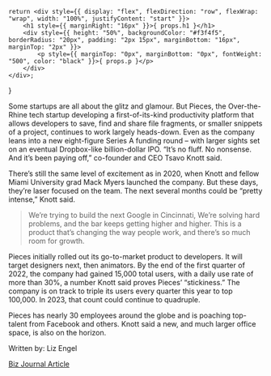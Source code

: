     return <div style={{ display: "flex", flexDirection: "row", flexWrap: "wrap", width: "100%", justifyContent: "start" }}>
        <h1 style={{ marginRight: "16px" }}>{ props.h1 }</h1>
        <div style={{ height: "50%", backgroundColor: "#f3f4f5", borderRadius: "20px", padding: "2px 15px", marginBottom: "16px", marginTop: "2px" }}>
            <p style={{ marginTop: "0px", marginBottom: "0px", fontWeight: "500", color: "black" }}>{ props.p }</p>
        </div>
    </div>;
}

<EventHeader p="June 24, 2022" h1="Best Tech Startup in Cincy - CincyInno"></EventHeader>

Some startups are all about the glitz and glamour. But Pieces, the Over-the-Rhine tech startup developing a first-of-its-kind productivity platform that allows developers to save, find and share file fragments, or smaller snippets of a project, continues to work largely heads-down. Even as the company leans into a new eight-figure Series A funding round – with larger sights set on an eventual Dropbox-like billion-dollar IPO. “It’s no fluff. No nonsense. And it’s been paying off,” co-founder and CEO Tsavo Knott said.

There’s still the same level of excitement as in 2020, when Knott and fellow Miami University grad Mack Myers launched the company. But these days, they’re laser focused on the team. The next several months could be “pretty intense,” Knott said.

> We’re trying to build the next Google in Cincinnati, We’re solving hard problems, and the bar keeps getting higher and higher. This is a product that’s changing the way people work, and there’s so much room for growth.

Pieces initially rolled out its go-to-market product to developers. It will target designers next, then animators. By the end of the first quarter of 2022, the company had gained 15,000 total users, with a daily use rate of more than 30%, a number Knott said proves Pieces’ “stickiness.” The company is on track to triple its users every quarter this year to top 100,000. In 2023, that count could continue to quadruple.

Pieces has nearly 30 employees around the globe and is poaching top-talent from Facebook and others. Knott said a new, and much larger office space, is also on the horizon.

Written by: Liz Engel

<a href="https://www.bizjournals.com/cincinnati/inno/stories/awards/2022/06/24/inno-fire-winners.html">Biz Journal Article</a>